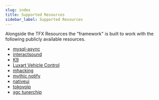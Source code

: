 ```yaml
---
slug: index
title: Supported Resources
sidebar_label: Supported Resources
---
```


Alongside the TFX Resources the "framework" is built to work with the following publicly available resources.
- [mysql-async](https://github.com/brouznouf/fivem-mysql-async)
- [interactsound](https://github.com/plunkettscott/interact-sound)
- [K9](https://github.com/xander1998/k9)
- [Luxart Vehicle Control](https://forum.cfx.re/t/release-luxart-vehicle-control/17304)
- [mhacking](https://github.com/GHMatti/FiveM-Scripts/tree/master/mhacking)
- [mythic notify](https://github.com/JayMontana36/mythic_notify)
- [nativeui](https://github.com/FrazzIe/NativeUILua)
- [tokovoip](https://github.com/Itokoyamato/TokoVOIP_TS3/releases)
- [xgc tunerchip](https://github.com/VoXzE/xgc-tunerchip)


